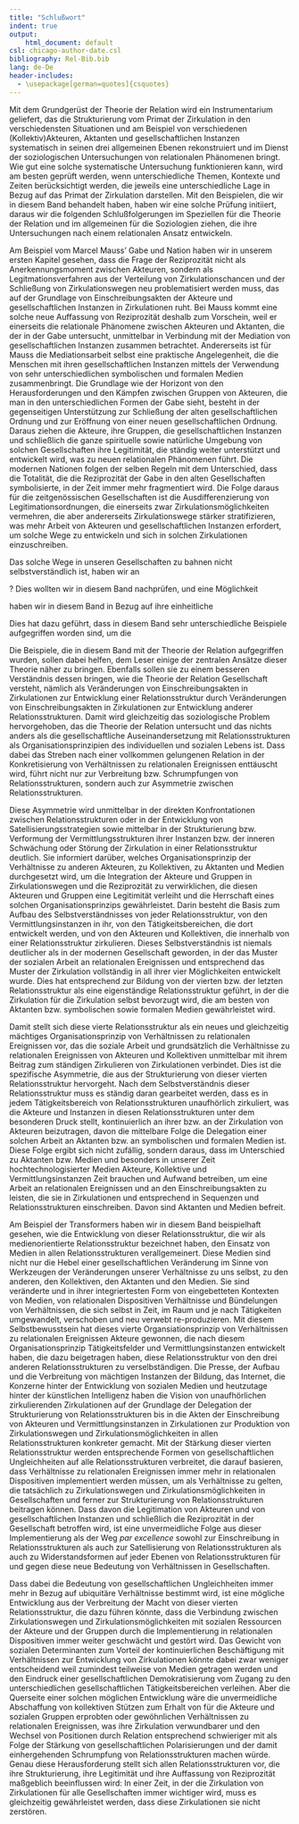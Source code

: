 ```yaml
---
title: "Schlußwort"
indent: true
output:
    html_document: default
csl: chicago-author-date.csl
bibliography: Rel-Bib.bib
lang: de-De
header-includes:
  - \usepackage[german=quotes]{csquotes}
---
```


Mit dem Grundgerüst der Theorie der Relation wird ein Instrumentarium geliefert, das die Strukturierung vom Primat der Zirkulation in den verschiedensten Situationen und am Beispiel von verschiedenen (Kollektiv)Akteuren, Aktanten und gesellschaftlichen Instanzen systematisch in seinen drei allgemeinen Ebenen rekonstruiert und im Dienst der soziologischen Untersuchungen von relationalen Phänomenen bringt. Wie gut eine solche systematische Untersuchung funktionieren kann, wird am besten geprüft werden, wenn unterschiedliche Themen, Kontexte und Zeiten berücksichtigt werden, die jeweils eine unterschiedliche Lage in Bezug auf das Primat der Zirkulation darstellen. Mit den Beispielen, die wir in diesem Band behandelt haben, haben wir eine solche Prüfung initiiert, daraus wir die folgenden Schlußfolgerungen im Speziellen für die Theorie der Relation und im allgemeinen für die Soziologien ziehen, die ihre Untersuchungen nach einem relationalen Ansatz entwickeln.

Am Beispiel vom Marcel Mauss' Gabe und Nation haben wir in unserem ersten Kapitel gesehen, dass die Frage der Reziprozität nicht als Anerkennungsmoment zwischen Akteuren, sondern als Legitmationsverfahren aus der Verteilung von Zirkulationschancen und der Schließung von Zirkulationswegen neu problematisiert werden muss, das auf der Grundlage von Einschreibungsakten der Akteure und gesellschaftlichen Instanzen in Zirkulationen ruht. Bei Mauss kommt eine solche neue Auffassung von Reziprozität deshalb zum Vorschein, weil er einerseits die relationale Phänomene zwischen Akteuren und Aktanten, die der in der Gabe untersucht, unmittelbar in Verbindung mit der Mediation von gesellschaftlichen Instanzen zusammen betrachtet. Andererseits ist für Mauss die Mediationsarbeit selbst eine praktische Angelegenheit, die die Menschen mit ihren gesellschaftlichen Instanzen mittels der Verwendung von sehr unterschiedlichen symbolischen und formalen Medien zusammenbringt. Die Grundlage wie der Horizont von den Herausforderungen und den Kämpfen zwischen Gruppen von Akteuren, die man in den unterschiedlichen Formen der Gabe sieht, besteht in der gegenseitigen Unterstützung zur Schließung der alten gesellschaftlichen Ordnung und zur Eröffnung von einer neuen gesellschaftlichen Ordnung. Daraus ziehen die Akteure, ihre Gruppen, die gesellschaftlichen Instanzen und schließlich die ganze spirituelle sowie natürliche Umgebung von solchen Gesellschaften ihre Legitimität, die ständig weiter unterstützt und entwickelt wird, was zu neuen relationalen Phänomenen führt. Die modernen Nationen folgen der selben Regeln mit dem Unterschied, dass die Totalität, die die Reziprozität der Gabe in den alten Gesellschaften symbolisierte, in der Zeit immer mehr fragmentiert wird. Die Folge daraus für die zeitgenössischen Gesellschaften ist die Ausdifferenzierung von Legitimationsordnungen, die einerseits zwar Zirkulationsmöglichkeiten vermehren, die aber andererseits Zirkulationswege stärker stratifizieren, was mehr Arbeit von Akteuren und gesellschaftlichen Instanzen erfordert, um solche Wege zu entwickeln und sich in solchen Zirkulationen einzuschreiben.

Das solche Wege in unseren Gesellschaften zu bahnen nicht selbstverständlich ist, haben wir an



? Dies wollten wir in diesem Band nachprüfen, und eine Möglichkeit

haben wir in diesem Band in Bezug auf ihre einheitliche

Dies hat dazu geführt, dass in diesem Band sehr unterschiedliche Beispiele aufgegriffen worden sind, um die

Die Beispiele, die in diesem Band mit der Theorie der Relation aufgegriffen wurden, sollen dabei helfen, dem Leser einige der zentralen Ansätze dieser Theorie näher zu bringen. Ebenfalls sollen sie zu einem besseren Verständnis dessen bringen, wie die Theorie der Relation Gesellschaft versteht, nämlich als Veränderungen von Einschreibungsakten in Zirkulationen zur Entwicklung einer Relationsstruktur durch Veränderungen von Einschreibungsakten in Zirkulationen zur Entwicklung anderer Relationsstrukturen. Damit wird gleichzeitig das soziologische Problem hervorgehoben, das die Theorie der Relation untersucht und das nichts anders als die gesellschaftliche Auseinandersetzung mit Relationsstrukturen als Organisationsprinzipien des individuellen und sozialen Lebens ist. Dass dabei das Streben nach einer vollkommen gelungenen Relation in der Konkretisierung von Verhältnissen zu relationalen Ereignissen enttäuscht wird, führt nicht nur zur Verbreitung bzw. Schrumpfungen von Relationsstrukturen, sondern auch zur Asymmetrie zwischen Relationsstrukturen.

Diese Asymmetrie wird unmittelbar in der direkten Konfrontationen zwischen Relationsstrukturen oder in der Entwicklung von Satellisierungsstrategien sowie mittelbar in der Strukturierung bzw. Verformung der Vermittlungsstrukturen ihrer Instanzen bzw. der inneren Schwächung oder Störung der Zirkulation in einer Relationsstruktur deutlich. Sie informiert darüber, welches Organisationsprinzip der Verhältnisse zu anderen Akteuren, zu Kollektiven, zu Aktanten und Medien durchgesetzt wird, um die Integration der Akteure und Gruppen in Zirkulationswegen und die Reziprozität zu verwirklichen, die diesen Akteuren und Gruppen eine Legitimität verleiht und die Herrschaft eines solchen Organisationsprinzips gewährleistet. Darin besteht die Basis zum Aufbau des Selbstverständnisses von jeder Relationsstruktur, von den Vermittlungsinstanzen in ihr, von den Tätigkeitsbereichen, die dort entwickelt werden, und von den Akteuren und Kollektiven, die innerhalb von einer Relationsstruktur zirkulieren. Dieses Selbstverständnis ist niemals deutlicher als in der modernen Gesellschaft geworden, in der das Muster der sozialen Arbeit an relationalen Ereignissen und entsprechend das Muster der Zirkulation vollständig in all ihrer vier Möglichkeiten entwickelt wurde. Dies hat entsprechend zur Bildung von der vierten bzw. der letzten Relationsstruktur als eine eigenständige Relationsstruktur geführt, in der die Zirkulation für die Zirkulation selbst bevorzugt wird, die am besten von Aktanten bzw. symbolischen sowie formalen Medien gewährleistet wird.

Damit stellt sich diese vierte Relationsstruktur als ein neues und gleichzeitig mächtiges Organisationsprinzip von Verhältnissen zu relationalen Ereignissen vor, das die soziale Arbeit und grundsätzlich die Verhältnisse zu relationalen Ereignissen von Akteuren und Kollektiven unmittelbar mit ihrem Beitrag zum ständigen Zirkulieren von Zirkulationen verbindet. Dies ist die spezifische Asymmetrie, die aus der Strukturierung von dieser vierten Relationsstruktur hervorgeht. Nach dem Selbstverständnis dieser Relationsstruktur muss es ständig daran gearbeitet werden, dass es in jedem Tätigkeitsbereich von Relationsstrukturen unaufhörlich zirkuliert, was die Akteure und Instanzen in diesen Relationsstrukturen unter dem besonderen Druck stellt, kontinuierlich an ihrer bzw. an der Zirkulation von Akteuren beizutragen, davon die mittelbare Folge die Delegation einer solchen Arbeit an Aktanten bzw. an symbolischen und formalen Medien ist. Diese Folge ergibt sich nicht zufällig, sondern daraus, dass im Unterschied zu Aktanten bzw. Medien und besonders in unserer Zeit hochtechnologisierter Medien Akteure, Kollektive und Vermittlungsinstanzen Zeit brauchen und Aufwand betreiben, um eine Arbeit an relationalen Ereignissen und an den Einschreibungsakten zu leisten, die sie in Zirkulationen und entsprechend in Sequenzen und Relationsstrukturen einschreiben. Davon sind Aktanten und Medien befreit.

Am Beispiel der Transformers haben wir in diesem Band beispielhaft gesehen, wie die Entwicklung von dieser Relationsstruktur, die wir als medienorientierte Relationsstruktur bezeichnet haben, den Einsatz von Medien in allen Relationsstrukturen verallgemeinert. Diese Medien sind nicht nur die Hebel einer gesellschaftlichen Veränderung im Sinne von Werkzeugen der Veränderungen unserer Verhältnisse zu uns selbst, zu den anderen, den Kollektiven, den Aktanten und den Medien. Sie sind veränderte und in ihrer integriertesten Form von eingebetteten Kontexten von Medien, von relationalen Dispositiven Verhältnisse und Bündelungen von Verhältnissen, die sich selbst in Zeit, im Raum und je nach Tätigkeiten umgewandelt, verschoben und neu verwebt re-produzieren. Mit diesem Selbstbewusstsein hat dieses vierte Organsiationsprinzip von Verhältnissen zu relationalen Ereignissen Akteure gewonnen, die nach diesem Organisationsprinzip Tätigkeitsfelder und Vermittlungsinstanzen entwickelt haben, die dazu beigetragen haben, diese Relationsstruktur von den drei anderen Relationsstrukturen zu verselbständigen. Die Presse, der Aufbau und die Verbreitung von mächtigen Instanzen der Bildung, das Internet, die Konzerne hinter der Entwicklung von sozialen Medien und heutzutage hinter der künstlichen Intelligenz haben die Vision von unaufhörlichen zirkulierenden Zirkulationen auf der Grundlage der Delegation der Strukturierung von Relationsstrukturen bis in die Akten der Einschreibung von Akteuren und Vermittlungsinstanzen in Zirkulationen zur Produktion von Zirkulationswegen und Zirkulationsmöglichkeiten in allen Relationsstrukturen konkreter gemacht. Mit der Stärkung dieser vierten Relationsstruktur werden entsprechende Formen von gesellschaftlichen Ungleichheiten auf alle Relationsstrukturen verbreitet, die darauf basieren, dass Verhältnisse zu relationalen Ereignissen immer mehr in relationalen Dispositiven implementiert werden müssen, um als Verhältnisse zu gelten, die tatsächlich zu Zirkulationswegen und Zirkulationsmöglichkeiten in Gesellschaften und ferner zur Strukturierung von Relationsstrukturen beitragen können. Dass davon die Legitimation von Akteuren und von gesellschaftlichen Instanzen und schließlich die Reziprozität in der Gesellschaft betroffen wird, ist eine unvermeidliche Folge aus dieser Implementierung als der Weg _par excellence_ sowohl zur Einschreibung in Relationsstrukturen als auch zur Satellisierung von Relationsstrukturen als auch zu Widerstandsformen auf jeder Ebenen von Relationsstrukturen für und gegen diese neue Bedeutung von Verhältnissen in Gesellschaften.

Dass dabei die Bedeutung von gesellschaftlichen Ungleichheiten immer mehr in Bezug auf ubiquitäre Verhältnisse bestimmt wird, ist eine mögliche Entwicklung aus der Verbreitung der Macht von dieser vierten Relationsstruktur, die dazu führen könnte, dass die Verbindung zwischen Zirkulationswegen und Zirkulationsmöglichkeiten mit sozialen Ressourcen der Akteure und der Gruppen durch die Implementierung in relationalen Dispositiven immer weiter geschwächt und gestört wird. Das Gewicht von sozialen Determinanten zum Vorteil der kontinuierlichen Beschäftigung mit Verhältnissen zur Entwicklung von Zirkulationen könnte dabei zwar weniger entscheidend weil zumindest teilweise von Medien getragen werden und den Eindruck einer gesellschaftlichen Demokratisierung vom Zugang zu den unterschiedlichen gesellschaftlichen Tätigkeitsbereichen verleihen. Aber die Querseite einer solchen möglichen Entwicklung wäre die unvermeidliche Abschaffung von kollektiven Stützen zum Erhalt von für die Akteure und sozialen Gruppen erprobten oder gewöhnlichen Verhältnissen zu relationalen Ereignissen, was ihre Zirkulation verwundbarer und den Wechsel von Positionen durch Relation entsprechend schwieriger mit als Folge der Stärkung von gesellschaftlichen Polarisierungen und der damit einhergehenden Schrumpfung von Relationsstrukturen machen würde. Genau diese Herausforderung stellt sich allen Relationsstrukturen vor, die ihre Strukturierung, ihre Legitimität und ihre Auffassung von Reziprozität maßgeblich beeinflussen wird: In einer Zeit, in der die Zirkulation von Zirkulationen für alle Gesellschaften immer wichtiger wird, muss es gleichzeitig gewährleistet werden, dass diese Zirkulationen sie nicht zerstören.
